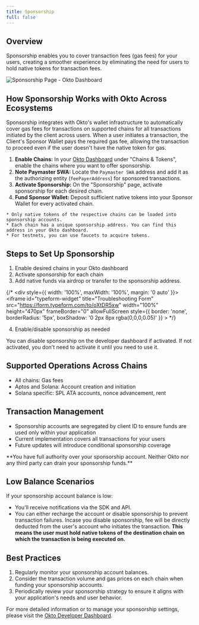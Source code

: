 ```yaml
---
title: Sponsorship
full: false
---
```




## **Overview**

Sponsorship enables you to cover transaction fees (gas fees) for your users, creating a smoother experience by eliminating the need for users to hold native tokens for transaction fees.

![Sponsorship Page - Okto Dashboard](/images/dashboard-img-v2/dashboard-sponsorship-v2.png)

## **How Sponsorship Works with Okto Across Ecosystems**

Sponsorship integrates with Okto's wallet infrastructure to automatically cover gas fees for transactions on supported chains for all transactions initiated by the client across users. When a user initiates a transaction, the Client's Sponsor Wallet pays the required gas fee, allowing the transaction to proceed even if the user doesn't have the native token for gas.

<Callout type="info" title="Prerequisites">

1. **Enable Chains:** In your [Okto Dashboard](https://dashboard.okto.tech) under "Chains & Tokens", enable the chains where you want to offer sponsorship.
2. **Note Paymaster SWA:** Locate the `Paymaster SWA` address and add it as the authorizing entity (`feePayerAddress`) for sponsored transactions.
3. **Activate Sponsorship:** On the "Sponsorship" page, activate sponsorship for each desired chain.
4. **Fund Sponsor Wallet:** Deposit sufficient native tokens into your Sponsor Wallet for every activated chain.

</Callout>

<CollapsibleCallout type="note" title="Loading Funds to Sponsorship">

    * Only native tokens of the respective chains can be loaded into sponsorship accounts.  
    * Each chain has a unique sponsorship address. You can find this address in your Okto dashboard.  
    * For testnets, you can use faucets to acquire tokens. 

</CollapsibleCallout>

## Steps to Set Up Sponsorship
1. Enable desired chains in your Okto dashboard
2. Activate sponsorship for each chain
3. Add native funds via airdrop or transfer to the sponsorship address.

{/* 
  <CollapsibleCallout type="note" title="In case you're unable to obtain testnet tokens, you can request them by filling out the form below.">
    <div style={{ width: '100%', maxWidth: '100%', margin: '0 auto' }}>
      <iframe
        id="typeform-widget"
        title="Troubleshooting Form"
        src="https://form.typeform.com/to/oXtDR5xw"
        width="100%"
        height="470px"
        frameBorder="0"
        allowFullScreen
        style={{ 
          border: 'none', 
          borderRadius: '5px',
          boxShadow: '0 2px 8px rgba(0,0,0,0.05)'
        }}
      ></iframe>
    </div>
  </CollapsibleCallout> 
*/}

4. Enable/disable sponsorship as needed

<CollapsibleCallout type="tip" title="Sponsorship Necessity">

You can disable sponsorship on the developer dashboard if activated. If not activated, you don't need to activate it until you need to use it.

</CollapsibleCallout>

## Supported Operations Across Chains

- All chains: Gas fees
- Aptos and Solana: Account creation and initiation
- Solana specific: SPL ATA accounts, nonce advancement, rent

## Transaction Management

- Sponsorship accounts are segregated by client ID to ensure funds are used only within your application
- Current implementation covers all transactions for your users
- Future updates will introduce conditional sponsorship coverage

<Callout title="Note">
**You have full authority over your sponsorship account. Neither Okto nor any third party can drain your sponsorship funds.**
</Callout>

## Low Balance Scenarios
If your sponsorship account balance is low:
- You'll receive notifications via the SDK and API.
- You can either recharge the account or disable sponsorship to prevent transaction failures. Incase you disable sponsorship, fee will be directly deducted from the user's account who initiates the transaction. **This means the user must hold native tokens of the destination chain on which the transaction is being executed on.**


## Best Practices
1. Regularly monitor your sponsorship account balances.
2. Consider the transaction volume and gas prices on each chain when funding your sponsorship accounts.
3. Periodically review your sponsorship strategy to ensure it aligns with your application's needs and user behavior.

For more detailed information or to manage your sponsorship settings, please visit the [Okto Developer Dashboard](https://dashboard.okto.tech/paymaster).